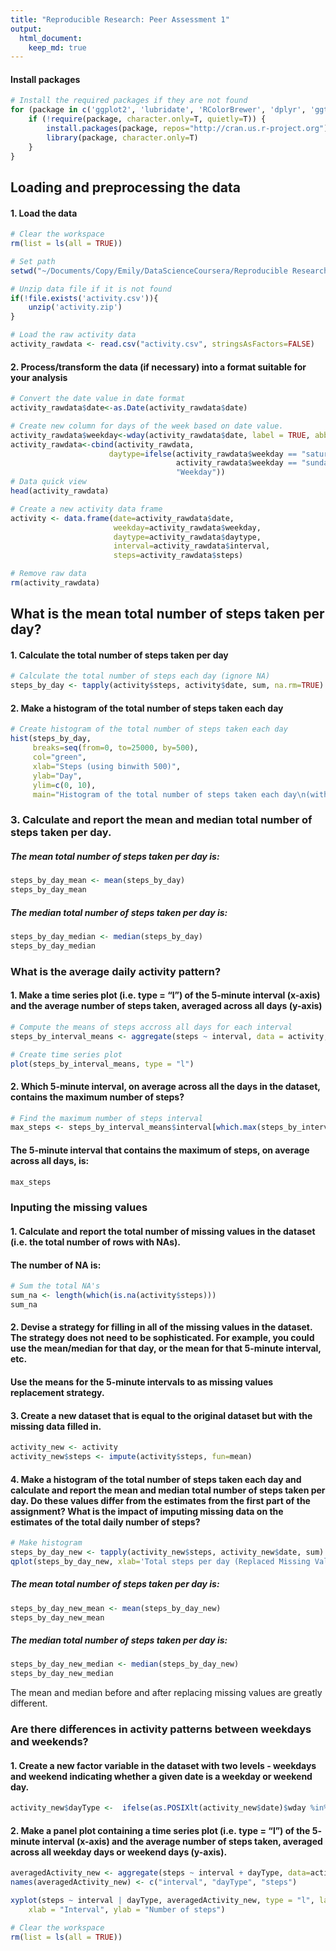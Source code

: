 ```yaml
---
title: "Reproducible Research: Peer Assessment 1"
output: 
  html_document:
    keep_md: true
---
```

#### Install packages
```r
# Install the required packages if they are not found
for (package in c('ggplot2', 'lubridate', 'RColorBrewer', 'dplyr', 'ggthemes', 'scales', 'Hmisc')) {
    if (!require(package, character.only=T, quietly=T)) {
        install.packages(package, repos="http://cran.us.r-project.org")
        library(package, character.only=T)
    }
}
```


## Loading and preprocessing the data
#### 1. Load the data
```r
# Clear the workspace
rm(list = ls(all = TRUE))

# Set path
setwd("~/Documents/Copy/Emily/DataScienceCoursera/Reproducible Research/Peer_Assignment_01")

# Unzip data file if it is not found
if(!file.exists('activity.csv')){
    unzip('activity.zip')
}

# Load the raw activity data
activity_rawdata <- read.csv("activity.csv", stringsAsFactors=FALSE)
```

#### 2. Process/transform the data (if necessary) into a format suitable for your analysis
```r
# Convert the date value in date format
activity_rawdata$date<-as.Date(activity_rawdata$date)

# Create new column for days of the week based on date value.
activity_rawdata$weekday<-wday(activity_rawdata$date, label = TRUE, abbr = FALSE)
activity_rawdata<-cbind(activity_rawdata, 
                      daytype=ifelse(activity_rawdata$weekday == "saturday" | 
                                     activity_rawdata$weekday == "sunday", "Weekend", 
                                     "Weekday"))
# Data quick view
head(activity_rawdata)

# Create a new activity data frame
activity <- data.frame(date=activity_rawdata$date, 
                       weekday=activity_rawdata$weekday, 
                       daytype=activity_rawdata$daytype, 
                       interval=activity_rawdata$interval,
                       steps=activity_rawdata$steps)

# Remove raw data
rm(activity_rawdata)
```


## What is the mean total number of steps taken per day?
#### 1. Calculate the total number of steps taken per day
```r
# Calculate the total number of steps each day (ignore NA)
steps_by_day <- tapply(activity$steps, activity$date, sum, na.rm=TRUE)
```

#### 2. Make a histogram of the total number of steps taken each day
```r
# Create histogram of the total number of steps taken each day
hist(steps_by_day, 
     breaks=seq(from=0, to=25000, by=500),
     col="green", 
     xlab="Steps (using binwith 500)",
     ylab="Day",
     ylim=c(0, 10), 
     main="Histogram of the total number of steps taken each day\n(with NA removed)")
```


### 3. Calculate and report the mean and median total number of steps taken per day. 
##### The mean total number of steps taken per day is: 
```r
steps_by_day_mean <- mean(steps_by_day)
steps_by_day_mean
```

##### The median total number of steps taken per day is: 
```r
steps_by_day_median <- median(steps_by_day)
steps_by_day_median
```


### What is the average daily activity pattern?
#### 1. Make a time series plot (i.e. type = "l") of the 5-minute interval (x-axis) and the average number of steps taken, averaged across all days (y-axis)
```r
# Compute the means of steps accross all days for each interval
steps_by_interval_means <- aggregate(steps ~ interval, data = activity, FUN = mean)

# Create time series plot
plot(steps_by_interval_means, type = "l")
```

#### 2. Which 5-minute interval, on average across all the days in the dataset, contains the maximum number of steps?
```r
# Find the maximum number of steps interval
max_steps <- steps_by_interval_means$interval[which.max(steps_by_interval_means$steps)]
```

#### The 5-minute interval that contains the maximum of steps, on average across all days, is:
```r
max_steps
```


### Inputing the missing values
####  1. Calculate and report the total number of missing values in the dataset (i.e. the total number of rows with NAs). 
#### The number of NA is:
```r
# Sum the total NA's
sum_na <- length(which(is.na(activity$steps)))
sum_na
```

#### 2. Devise a strategy for filling in all of the missing values in the dataset. The strategy does not need to be sophisticated. For example, you could use the mean/median for that day, or the mean for that 5-minute interval, etc.
#### Use the means for the 5-minute intervals to as missing values replacement strategy.

#### 3. Create a new dataset that is equal to the original dataset but with the missing data filled in.
```r
activity_new <- activity
activity_new$steps <- impute(activity$steps, fun=mean)
```

#### 4. Make a histogram of the total number of steps taken each day and calculate and report the mean and median total number of steps taken per day. Do these values differ from the estimates from the first part of the assignment? What is the impact of imputing missing data on the estimates of the total daily number of steps?
```r
# Make histogram
steps_by_day_new <- tapply(activity_new$steps, activity_new$date, sum)
qplot(steps_by_day_new, xlab='Total steps per day (Replaced Missing Values)', ylab='Frequency using binwith 500', binwidth=500)

```

##### The mean total number of steps taken per day is: 
```r
steps_by_day_new_mean <- mean(steps_by_day_new)
steps_by_day_new_mean
```

##### The median total number of steps taken per day is: 
```r
steps_by_day_new_median <- median(steps_by_day_new)
steps_by_day_new_median
```

The mean and median before and after replacing missing values are greatly different.


### Are there differences in activity patterns between weekdays and weekends?
#### 1. Create a new factor variable in the dataset with two levels - weekdays and weekend indicating whether a given date is a weekday or weekend day.
```r
activity_new$dayType <-  ifelse(as.POSIXlt(activity_new$date)$wday %in% c(0,6), 'Weekend', 'Weekday')
```

#### 2. Make a panel plot containing a time series plot (i.e. type = "l") of the 5- minute interval (x-axis) and the average number of steps taken, averaged across all weekday days or weekend days (y-axis).
```r
averagedActivity_new <- aggregate(steps ~ interval + dayType, data=activity_new, mean)
names(averagedActivity_new) <- c("interval", "dayType", "steps")

xyplot(steps ~ interval | dayType, averagedActivity_new, type = "l", layout = c(1, 2), 
    xlab = "Interval", ylab = "Number of steps")
```

```r
# Clear the workspace
rm(list = ls(all = TRUE))
```

